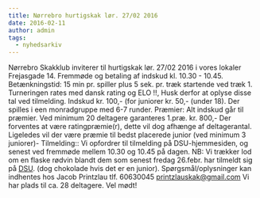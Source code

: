 ```yaml
---
title: Nørrebro hurtigskak lør. 27/02 2016
date: 2016-02-11
author: admin
tags:
  - nyhedsarkiv
---
```


Nørrebro Skakklub inviterer til hurtigskak lør. 27/02 2016 i vores lokaler Frejasgade 14. Fremmøde og betaling af indskud kl. 10.30 - 10.45. Betænkningstid: 15 min pr. spiller plus 5 sek. pr. træk startende ved træk 1. Turneringen rates med dansk rating og ELO !!, Husk derfor at oplyse disse tal ved tilmelding. Indskud kr. 100,- (for juniorer kr. 50,- (under 18). Der spilles i een monradgruppe med 6-7 runder. Præmier: Alt indskud går til præmier. Ved minimum 20 deltagere garanteres 1.præ. kr. 800,- Der forventes at være ratingpræmie(r), dette vil dog afhænge af deltagerantal. Ligeledes vil der være præmie til bedst placerede junior (ved minimum 3 juniorer)- Tilmelding:: Vi opfordrer til tilmelding på DSU-hjemmesiden, og senest ved fremmøde mellem 10.30 og 10.45 på dagen. NB: Vi trækker lod om en flaske rødvin blandt dem som senest fredag 26.febr. har tilmeldt sig på [DSU](https://turnering.skak.dk/TournamentActive/Details?tourId=23296). (dog chokolade hvis det er en junior). Spørgsmål/oplysninger kan indhentes hos Jacob Printzlau tlf. 60630045 printzlauskak@gmail.com Vi har plads til ca. 28 deltagere. Vel mødt!
